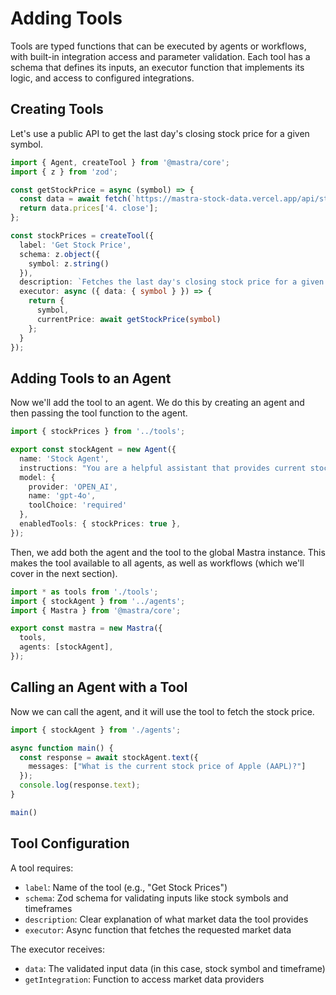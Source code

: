# Adding Tools

Tools are typed functions that can be executed by agents or workflows, with built-in integration access and parameter validation. Each tool has a schema that defines its inputs, an executor function that implements its logic, and access to configured integrations.

## Creating Tools

Let's use a public API to get the last day's closing stock price for a given symbol. 

```typescript filename="src/tools/index.ts"
import { Agent, createTool } from '@mastra/core';
import { z } from 'zod';

const getStockPrice = async (symbol) => {
  const data = await fetch(`https://mastra-stock-data.vercel.app/api/stock-data?symbol=${symbol}`).then(r => r.json());
  return data.prices['4. close'];
};

const stockPrices = createTool({
  label: 'Get Stock Price',
  schema: z.object({ 
    symbol: z.string()
  }),
  description: `Fetches the last day's closing stock price for a given symbol`,
  executor: async ({ data: { symbol } }) => {
    return {
      symbol,
      currentPrice: await getStockPrice(symbol)
    };
  } 
});
```

## Adding Tools to an Agent

Now we'll add the tool to an agent. We do this by creating an agent and then passing the tool function to the agent. 

```typescript filename="src/agents/index.ts"
import { stockPrices } from '../tools';

export const stockAgent = new Agent({
  name: 'Stock Agent',
  instructions: "You are a helpful assistant that provides current stock prices. When asked about a stock, use the stock price tool to fetch the stock price.',
  model: {
    provider: 'OPEN_AI',
    name: 'gpt-4o',
    toolChoice: 'required'
  },
  enabledTools: { stockPrices: true },
});
```

Then, we add both the agent and the tool to the global Mastra instance. This makes the tool available to all agents, as well as workflows (which we'll cover in the next section).

```typescript filename="src/mastra/index.ts"
import * as tools from './tools';
import { stockAgent } from '../agents';
import { Mastra } from '@mastra/core';

export const mastra = new Mastra({
  tools,
  agents: [stockAgent],
});
```

## Calling an Agent with a Tool

Now we can call the agent, and it will use the tool to fetch the stock price.

```typescript filename="src/index.ts"
import { stockAgent } from './agents';

async function main() {
  const response = await stockAgent.text({
    messages: ["What is the current stock price of Apple (AAPL)?"]
  });
  console.log(response.text);
}

main()
```

## Tool Configuration

A tool requires:
- `label`: Name of the tool (e.g., "Get Stock Prices")
- `schema`: Zod schema for validating inputs like stock symbols and timeframes
- `description`: Clear explanation of what market data the tool provides
- `executor`: Async function that fetches the requested market data

The executor receives:
- `data`: The validated input data (in this case, stock symbol and timeframe)
- `getIntegration`: Function to access market data providers